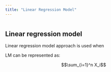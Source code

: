 ```yaml
---
title: "Linear Regression Model"
---
```


<style>
body {
text-align: justify}
</style>

```
```

## Linear regression model

Linear regression model approach is used when 

LM can be represented as:

$$\sum_{i=1}^n X_i$$

```
```

